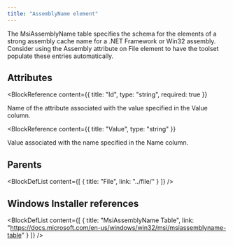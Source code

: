 ```yaml
---
title: "AssemblyName element"
---
```



The MsiAssemblyName table specifies the schema for the elements of a strong assembly cache name for a .NET Framework or Win32 assembly.
 Consider using the Assembly attribute on File element to have the toolset populate these entries automatically.


## Attributes

<BlockWrapper>

  <BlockReference
    content={{
      title: "Id",
      type: "string",
      required: true
    }}
  >
  Name of the attribute associated with the value specified in the Value column.
  </BlockReference>

  <BlockReference
    content={{
      title: "Value",
      type: "string"
    }}
  >
  Value associated with the name specified in the Name column.
  </BlockReference>

</BlockWrapper>


## Parents

<BlockDefList content={[
    {
      title: "File",
      link: "../file/"
    }
  ]}
/>

## Windows Installer references

<BlockDefList content={[
    {
      title: "MsiAssemblyName Table",
      link: "https://docs.microsoft.com/en-us/windows/win32/msi/msiassemblyname-table"
    }
  ]}
/>
